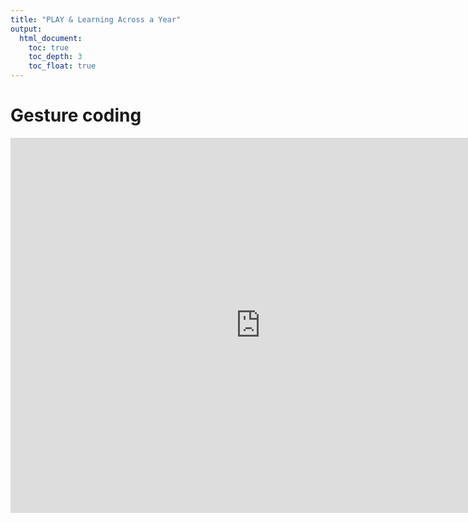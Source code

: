 ```yaml
---
title: "PLAY & Learning Across a Year"
output:
  html_document:
    toc: true
    toc_depth: 3
    toc_float: true
---
```


# Gesture coding

<p><iframe src="https://docs.google.com/document/d/e/2PACX-1vSYyj4uL6gO52EGH4Yclk7gMAK-rrcXOLR3TPDi8CI7XUKBF9zzZjgQ-h0YlOnVBwr0xc8kFvVySTl3/pub?embedded=true"frameborder="0" width="800" height="600" allowfullscreen="true" mozallowfullscreen="true" webkitallowfullscreen="true"></iframe></p>
